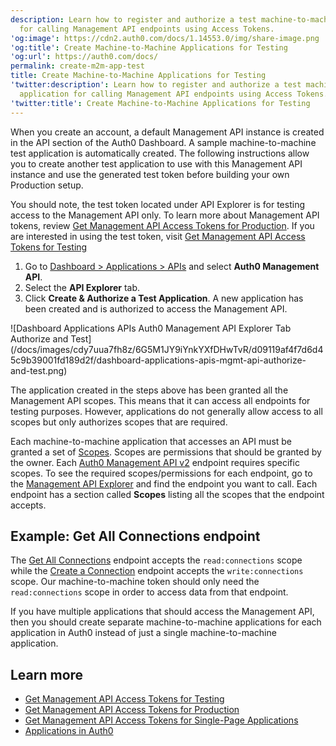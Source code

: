 ```yaml
---
description: Learn how to register and authorize a test machine-to-machine application
  for calling Management API endpoints using Access Tokens.
'og:image': https://cdn2.auth0.com/docs/1.14553.0/img/share-image.png
'og:title': Create Machine-to-Machine Applications for Testing
'og:url': https://auth0.com/docs/
permalink: create-m2m-app-test
title: Create Machine-to-Machine Applications for Testing
'twitter:description': Learn how to register and authorize a test machine-to-machine
  application for calling Management API endpoints using Access Tokens.
'twitter:title': Create Machine-to-Machine Applications for Testing
---
```

When you create an account, a default <Tooltip tip="Management API: A product to allow customers to perform administrative tasks." cta="View Glossary" href="/docs/glossary?term=Management+API">Management API</Tooltip> instance is created in the API section of the <Tooltip tip="Management API: A product to allow customers to perform administrative tasks." cta="View Glossary" href="/docs/glossary?term=Auth0+Dashboard">Auth0 Dashboard</Tooltip>. A sample machine-to-machine test application is automatically created. The following instructions allow you to create another test application to use with this Management API instance and use the generated test token before building your own Production setup.

You should note, the test token located under API Explorer is for testing access to the Management API only. To learn more about Management API tokens, review [Get Management API Access Tokens for Production](/docs/secure/tokens/access-tokens/management-api-access-tokens/get-management-api-access-tokens-for-production). If you are interested in using the test token, visit [Get Management API Access Tokens for Testing](/docs/secure/tokens/access-tokens/management-api-access-tokens/get-management-api-access-tokens-for-testing)

1. Go to [Dashboard > Applications > APIs](https://manage.auth0.com/#/apis) and select **Auth0 Management API**.
2. Select the **API Explorer** tab.
3. Click **Create & Authorize a Test Application**. A new application has been created and is authorized to access the Management API.

<Frame>![Dashboard Applications APIs Auth0 Management API Explorer Tab Authorize and Test](/docs/images/cdy7uua7fh8z/6G5M1JY9iYnkYXfDHwTvR/d09119af4f7d6d45c9b39001fd189d2f/dashboard-applications-apis-mgmt-api-authorize-and-test.png)</Frame>

The application created in the steps above has been granted all the Management API scopes. This means that it can access all endpoints for testing purposes. However, applications do not generally allow access to all scopes but only authorizes scopes that are required.

<Card title="How can I find out which scopes/permissions are required for the Management API?">

Each machine-to-machine application that accesses an API must be granted a set of [Scopes](/docs/get-started/apis/scopes/api-scopes). Scopes are permissions that should be granted by the owner. Each [Auth0 Management API v2](https://auth0.com/docs/api/management/v2) endpoint requires specific scopes. To see the required scopes/permissions for each endpoint, go to the [Management API Explorer](https://auth0.com/docs/api/management/v2#!) and find the endpoint you want to call. Each endpoint has a section called **Scopes** listing all the scopes that the endpoint accepts.

</Card>

## Example: Get All Connections endpoint

The [Get All Connections](https://auth0.com/docs/api/management/v2#!/Clients/get_connections) endpoint accepts the `read:connections` scope while the [Create a Connection](https://auth0.com/docs/api/management/v2#!/Clients/post_connections) endpoint accepts the `write:connections` scope. Our machine-to-machine token should only need the `read:connections` scope in order to access data from that endpoint.

If you have multiple applications that should access the Management API, then you should create separate machine-to-machine applications for each application in Auth0 instead of just a single machine-to-machine application.

## Learn more

* [Get Management API Access Tokens for Testing](/docs/secure/tokens/access-tokens/management-api-access-tokens/get-management-api-access-tokens-for-testing)
* [Get Management API Access Tokens for Production](/docs/secure/tokens/access-tokens/management-api-access-tokens/get-management-api-access-tokens-for-production)
* [Get Management API Access Tokens for Single-Page Applications](/docs/secure/tokens/access-tokens/management-api-access-tokens/get-management-api-tokens-for-single-page-applications)
* [Applications in Auth0](/docs/get-started/applications)